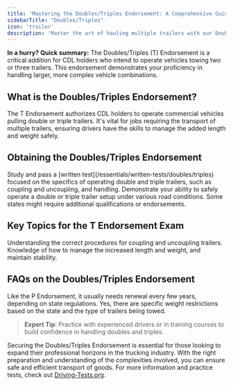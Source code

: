 ```yaml
---
title: 'Mastering the Doubles/Triples Endorsement: A Comprehensive Guide'
sidebarTitle: "Doubles/Triples"
icon: 'trailer'
description: 'Master the art of hauling multiple trailers with our Doubles and Triples Endorsement guide. Learn the necessary skills, regulations, and practical knowledge required for this CDL certification.'
---
```

<Tip>**In a hurry? Quick summary:** The Doubles/Triples (T) Endorsement is a critical addition for CDL holders who intend to operate vehicles towing two or three trailers. This endorsement demonstrates your proficiency in handling larger, more complex vehicle combinations.</Tip>

<Snippet file="doubles-triples-endorsement-diagram.mdx" />

## What is the Doubles/Triples Endorsement?

<AccordionGroup>
  <Accordion title="Overview of the T Endorsement">
    The T Endorsement authorizes CDL holders to operate commercial vehicles pulling double or triple trailers.
  </Accordion>

  <Accordion title="Significance of the T Endorsement">
    It's vital for jobs requiring the transport of multiple trailers, ensuring drivers have the skills to manage the added length and weight safely.
  </Accordion>
</AccordionGroup>

## Obtaining the Doubles/Triples Endorsement

<Steps>
  <Step title="Pass the Knowledge Test">
    Study and pass a [written test](/essentials/written-tests/doubles/triples) focused on the specifics of operating double and triple trailers, such as coupling and uncoupling, and handling.
  </Step>

  <Step title="Complete Skills Test">
    Demonstrate your ability to safely operate a double or triple trailer setup under various road conditions.
  </Step>

  <Step title="Meet State-Specific Requirements">
    Some states might require additional qualifications or endorsements.
  </Step>
</Steps>

## Key Topics for the T Endorsement Exam

<CardGroup cols={2}>
  <Card title="Coupling and Uncoupling" icon="link">
    Understanding the correct procedures for coupling and uncoupling trailers.
  </Card>

  <Card title="Handling and Stability" icon="scale-unbalanced">
    Knowledge of how to manage the increased length and weight, and maintain stability.
  </Card>
</CardGroup>

## FAQs on the Doubles/Triples Endorsement

<AccordionGroup>
  <Accordion title="How often do I need to renew my T Endorsement?">
    Like the P Endorsement, it usually needs renewal every few years, depending on state regulations.
  </Accordion>

  <Accordion title="Are there weight restrictions with the T Endorsement?">
    Yes, there are specific weight restrictions based on the state and the type of trailers being towed.
  </Accordion>
</AccordionGroup>

> **Expert Tip**: Practice with experienced drivers or in training courses to build confidence in handling doubles and triples.

Securing the Doubles/Triples Endorsement is essential for those looking to expand their professional horizons in the trucking industry. With the right preparation and understanding of the complexities involved, you can ensure safe and efficient transport of goods. For more information and practice tests, check out [Driving-Tests.org](https://driving-tests.org).

